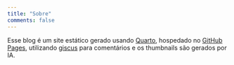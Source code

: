 ```yaml
---
title: "Sobre"
comments: false
---
```


```{=html}
Esse blog é um site estático gerado usando <a href="https://quarto.org">Quarto</a>, hospedado no <a href="https://pages.github.com">GitHub Pages</a>, utilizando <a href="https://giscus.app">giscus</a> para comentários e os thumbnails são gerados por IA.
```